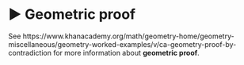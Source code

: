 # ▶ Geometric proof

See https://www.khanacademy.org/math/geometry-home/geometry-miscellaneous/geometry-worked-examples/v/ca-geometry-proof-by-contradiction for more information about **geometric proof**.